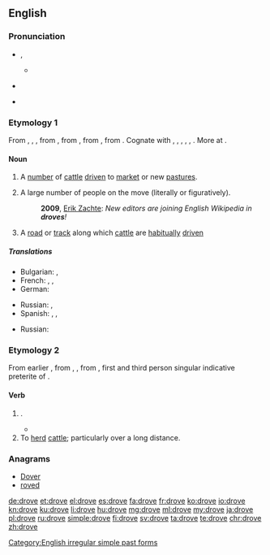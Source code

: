 ==English==

===Pronunciation===
* {{a|UK}} {{IPA|/dɹəʊv/}}, {{X-SAMPA|/dr\@Uv/}}
** {{rhymes|əʊv}}
* {{a|US}} {{audio-pron|en-us-drove.ogg|ipa=/dɹoʊv/|xsampa=/dr\oUv/|lang=en|country=us}}
* {{rfv-pronunciation|lang=en}} {{IPA|/ˈdɹɔʊf/}} {{X-SAMPA|/dr\OUf/}} <!-- Where is it used? Ferike333 -->
{{rfap|UK English|lang=UK}}

===Etymology 1===
From {{etyl|enm|en}} {{term|drove|lang=enm}}, {{term|drof|lang=enm}}, {{term|draf|lang=enm}}, from {{etyl|ang|en}} {{term/t|ang|drāf||action of driving; a driving out, expulsion; drove, herd, band; company, band; road along which cattle are driven}}, from {{etyl|gem-pro|en}} {{term/t|gem-pro|*draibō||a drive, push, movement, drove}}, from {{etyl|ine-pro|en}} {{term/t|ine-pro|*dʰreibʰ-||to drive, push}}, from {{etyl|ine-pro|en}} {{term/t|ine-pro|*dʰer-||cloudy, dirty, muddy}}. Cognate with {{etyl|sco|-}} {{term|drave|lang=sco}}, {{term|dreef||drove, crowd|lang=sco}}, {{etyl|nl|-}} {{term|dreef||a walkway, wide road with trees, drove|lang=nl}}, {{etyl|gmh|-}} {{term|treip||a drove|lang=gmh}}, {{etyl|sv|-}} {{term|drev||a drive, drove|lang=sv}}, {{etyl|is|-}} {{term|dreif||a scattering, distribution|lang=is}}. More at {{l|en|drive}}.

====Noun====
{{en-noun}}

# A [[number]] of [[cattle]] [[drive]]n to [[market]] or new [[pasture]]s.
# {{context|usually|in the plural|lang=en}} A large number of people on the move (literally or figuratively).
#: '''2009''', [http://infodisiac.com/blog/2009/12/new-editors-are-joining-english-wikipedia-in-droves/ Erik Zachte]: ''New editors are joining English Wikipedia in '''droves'''!''
# A [[road]] or [[track]] along which [[cattle]] are [[habitually]] [[drive]]n

=====Translations=====
{{trans-top|a number of cattle driven to market or new pastures}}
* Bulgarian: {{t-|bg|черда|sc=Cyrl}}, {{t+|bg|стадо|sc=Cyrl}}
* French: {{t+|fr|troupeau|m}}, {{t+|fr|manade|f}}, {{t+|fr|horde|f}}
* German: {{t+|de|Herde|f}}
{{trans-mid}}
* Russian: {{t+|ru|гурт|m|tr=gurt|sc=Cyrl}}, {{t+|ru|стадо|n|tr=stádo|sc=Cyrl}}
* Spanish: {{t+|es|manada|f}}, {{t+|es|horda|f}}, {{t+|es|legión|f}}
{{trans-bottom}}

{{trans-top|a large number of people on the move}}
* Russian: {{t+|ru|толпа|f|tr=tolpá|sc=Cyrl}}
{{trans-mid}}
{{trans-bottom}}

{{trans-top|a road or track along which cattle are habitually driven}}
{{trans-mid}}
{{trans-bottom}}

===Etymology 2===
From earlier {{term|drave|lang=en}}, from {{etyl|enm|en}} {{term|drave|lang=enm}}, {{term|draf|lang=enm}}, from {{etyl|ang|en}} {{term/t|ang|drāf}}, first and third person singular indicative preterite of {{term/t|ang|drīfan||to drive}}.

====Verb====
{{en-verb|drov|ing}}

# {{en-simple past of|drive}}.
#* {{quote-book|year=1898|author={{w|Winston Churchill (novelist)|Winston Churchill}}
|title={{w|The Celebrity}}|chapter=2
|passage=I had occasion […] to make a somewhat long business trip to Chicago, and on my return […] I found Farrar awaiting me in the railway station. He smiled his wonted fraction by way of greeting, […], and finally leading me to his buggy, turned and '''drove''' out of town.}}
# To [[herd]] [[cattle]]; particularly over a long distance.

===Anagrams===
* [[Dover#English|Dover]]
* [[roved#English|roved]]

[[Category:English irregular simple past forms]]

[[de:drove]]
[[et:drove]]
[[el:drove]]
[[es:drove]]
[[fa:drove]]
[[fr:drove]]
[[ko:drove]]
[[io:drove]]
[[kn:drove]]
[[ku:drove]]
[[li:drove]]
[[hu:drove]]
[[mg:drove]]
[[ml:drove]]
[[my:drove]]
[[ja:drove]]
[[pl:drove]]
[[ru:drove]]
[[simple:drove]]
[[fi:drove]]
[[sv:drove]]
[[ta:drove]]
[[te:drove]]
[[chr:drove]]
[[zh:drove]]